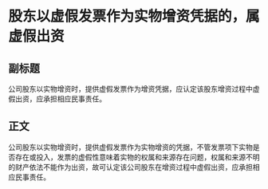 # 股东以虚假发票作为实物增资凭据的，属虚假出资
## 副标题
公司股东以实物增资时，提供虚假发票作为增资凭据，应认定该股东增资过程中虚假出资，应承担相应民事责任。
## 正文
公司股东以实物增资时，提供虚假发票作为实物增资的凭据，不管发票项下实物是否存在或投入，发票的虚假性意味着实物的权属和来源存在问题，权属和来源不明的财产依法不能作为出资，故可认定该公司股东在增资过程中虚假出资，应承担相应民事责任。